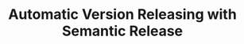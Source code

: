 ---
title: "Automatic Version Releasing with Semantic Release"
publishedAt: 2024-08-28
description: "Learn how to automate versioning and changelog generation in your projects using Semantic Release. Streamline your release process with automated commits, version bumps, and package publishing."
slug: "automatic-version-releasing-semantic-release"
planned: true
tags: ["semantic-release", "versioning", "automation", "ci-cd", "changelog", "npm", "development-tools"]
---